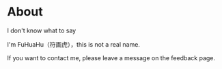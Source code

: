# About

I don't know what to say

I'm FuHuaHu（符画虎），this is not a real name.

If you want to contact me, please leave a message on the feedback page.
